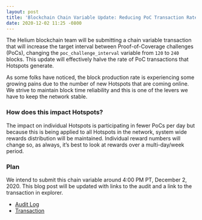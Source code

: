 ```yaml
---
layout: post
title: 'Blockchain Chain Variable Update: Reducing PoC Transaction Rate'
date: 2020-12-02 11:25 -0800
---
```


The Helium blockchain team will be submitting a chain variable transaction that will increase the
target interval between Proof-of-Coverage challenges (PoCs), changing the `poc_challenge_interval`
variable from `120` to `240` blocks. This update will effectively halve the rate of PoC transactions
that Hotspots generate.

<!--truncate-->

As some folks have noticed, the block production rate is experiencing some growing pains due to the
number of new Hotspots that are coming online. We strive to maintain block time reliability and this
is one of the levers we have to keep the network stable.

### How does this impact Hotspots?

The impact on individual Hotspots is participating in fewer PoCs per day but because this is being
applied to all Hotspots in the network, system wide rewards distribution will be maintained.
Individual reward numbers will change so, as always, it’s best to look at rewards over a
multi-day/week period.

### Plan

We intend to submit this chain variable around 4:00 PM PT, December 2, 2020. This blog post will be
updated with links to the audit and a link to the transaction in explorer.

- [Audit Log](https://github.com/helium/miner/blob/master/audit/var-49.md)
- [Transaction](https://explorer.helium.com/txns/pux3k87XKsfoeL6YAIJLDG1HRZPtvXexoQ3lr_AsJN0)
